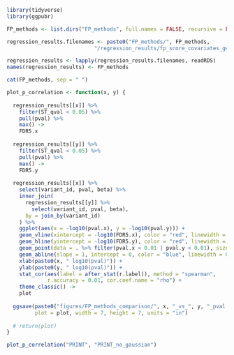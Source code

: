 ```r
library(tidyverse)
library(ggpubr)
```

```r
FP_methods <- list.dirs("FP_methods", full.names = FALSE, recursive = FALSE)

regression_results.filenames <- paste0("FP_methods/", FP_methods,
                            "/regression_results/fp_score_covariates_genotype_regression.Rds")

regression_results <- lapply(regression_results.filenames, readRDS)
names(regression_results) <- FP_methods

cat(FP_methods, sep = " ")
```

```r
plot_p_correlation <- function(x, y) {
  
  regression_results[[x]] %>%
    filter(ST_qval < 0.05) %>%
    pull(pval) %>%
    max() ->
    FDR5.x
  
  regression_results[[y]] %>%
    filter(ST_qval < 0.05) %>%
    pull(pval) %>%
    max() ->
    FDR5.y
  
  regression_results[[x]] %>%
    select(variant_id, pval, beta) %>%
    inner_join(
      regression_results[[y]] %>% 
        select(variant_id, pval, beta), 
      by = join_by(variant_id)
    ) %>%
    ggplot(aes(x = -log10(pval.x), y = -log10(pval.y))) +
    geom_vline(xintercept = -log10(FDR5.x), color = "red", linewidth = 0.5, linetype = "dotted") +
    geom_hline(yintercept = -log10(FDR5.y), color = "red", linewidth = 0.5, linetype = "dotted") +
    geom_point(data = . %>% filter(pval.x < 0.01 | pval.y < 0.01), size = 1) +
    geom_abline(slope = 1, intercept = 0, color = "blue", linewidth = 0.5) +
    xlab(paste0(x, " log10(pval)")) + 
    ylab(paste0(y, " log10(pval)")) +
    stat_cor(aes(label = after_stat(r.label)), method = "spearman", 
             r.accuracy = 0.01, cor.coef.name = "rho") +
    theme_classic() ->
    plot
  
  ggsave(paste0("figures/FP_methods_comparison/", x, "_vs_", y, "_pval.png"),
         plot = plot, width = 7, height = 7, units = "in")
  
  # return(plot)
}

```

```r
plot_p_correlation("PRINT", "PRINT_no_gaussian")
```



